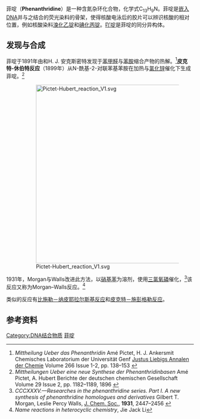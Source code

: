 {{chembox
| verifiedrevid = 414435309
|ImageFile=Phenanthridin - Phenanthridine.svg
|ImageSize=
|IUPACName=phenanthridine
|OtherNames=
|Section1={{Chembox Identifiers
|  CASNo_Ref = {{cascite|correct|CAS}}
| CASNo=229-87-8
|  PubChem=9189
|  SMILES=C1=CC=C2C(=C1)C=NC3=CC=CC=C23
  }}
|Section2={{Chembox Properties
|  Formula=C<sub>13</sub>H<sub>9</sub>N
|  MolarMass=179.217
|  Appearance=
|  Density=
|  MeltingPt=107.4°C
|  BoilingPt=348.9°C
|  Solubility=微溶<ref name="hand">
{{Citation
 | last = Lide
 | first = David R.
 | author-link = 
 | last2 = 
 | first2 = 
 | author2-link =
 | publication-date =
 | date =
 | year = 1998
 | title = Handbook of Chemistry and Physics
 | edition = 87
 | volume = 
 | series =
 | publication-place = Boca Raton, FL
 | place = 
 | publisher = CRC Press
 | id =
 | isbn = 0-8493-0594-2
 | doi =
 | oclc =
 | pages = 3–460
 | url = 
 | accessdate =
}}</ref>
  }}
|Section3={{Chembox Hazards
|  MainHazards=
|  FlashPt=
|  Autoignition=
  }}
}}
菲啶（'''Phenanthridine'''）是一种含氮杂环化合物，化学式C<sub>13</sub>H<sub>9</sub>N。菲啶是[[嵌入_(化学)|嵌入]]DNA并与之结合的荧光染料的骨架，使得核酸电泳后的胶片可以辨识核酸的相对位置，例如核酸染料[[溴化乙锭|溴化乙锭]]和[[碘化丙锭|碘化丙锭]]。[[吖啶|吖啶]]是菲啶的同分异构体。

==发现与合成==
菲啶于1891年由{{en-link|阿梅·皮克特|Amé Pictet|阿梅·百达}}和H. J. 安克斯密特发现于[[苯甲醛|苯甲醛]]与[[苯胺|苯胺]]缩合产物的热解。<ref>''Mittheilung Ueber das Phenanthridin '' Amé Pictet, H. J. Ankersmit  Chemisches Laboratorium der Universität Genf [[Justus_Liebigs_Annalen_der_Chemie|Justus Liebigs Annalen der Chemie]] Volume 266 Issue 1-2, pp. 138–153 {{DOI|10.1002/jlac.18912660107}}</ref>'''皮克特-休伯特反应'''（1899年）从N-酰基-2-对联苯基苯胺在加热与[[氯化锌|氯化锌]]催化下生成菲啶。<ref>''Mittheilungen Ueber eine neue Synthese der Phenanthridinbasen''  Amé Pictet, A. Hubert Berichte der deutschen chemischen Gesellschaft Volume 29 Issue 2, pp. 1182–1189, 1896 {{DOI|10.1002/cber.18960290206}}</ref>

:[[File:Pictet-Hubert_reaction_V1.svg|480px]]

1931年，Morgan与Walls改进此方法，以[[硝基苯|硝基苯]]为溶剂，使用[[三氯氧磷|三氯氧磷]]催化，<ref>''CCCXXXV.—Researches in the phenanthridine series. Part I. A new synthesis of phenanthridine homologues and derivatives''  Gilbert T. Morgan, Leslie Percy Walls, [[J._Chem._Soc.|J. Chem. Soc.]], '''1931''', 2447–2456 {{DOI|10.1039/JR9310002447}}</ref>该反应又称为Morgan–Walls反应。<ref>''Name reactions in heterocyclic chemistry'', Jie Jack Li</ref> 

类似的反应有[[比施勒－纳皮耶拉尔斯基反应|比施勒－纳皮耶拉尔斯基反应]]和[[皮克特－施彭格勒反应|皮克特－施彭格勒反应]]。

==参考资料==
{{reflist}}
{{环状化合物}}
[[Category:DNA结合物质|Category:DNA结合物质]]
[[Category:菲啶|]]